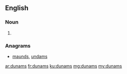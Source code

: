 ==English==

===Noun===
{{head|en}}

# {{plural of|dunam}}

===Anagrams===
* [[maunds#English|maunds]], [[undams#English|undams]]

[[ar:dunams]]
[[fr:dunams]]
[[ku:dunams]]
[[mg:dunams]]
[[my:dunams]]